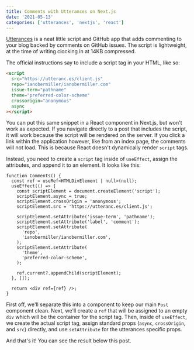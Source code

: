 ```yaml
---
title: Comments with Utterances on Next.js
date: '2021-05-13'
categories: ['utterances', 'nextjs', 'react']
---
```




[Utterances](https://utteranc.es) is a neat little script
and GitHub app that adds commenting to your blog backed by
comments on GitHub issues. The script is lightweight, at the
time of writing clocking in at 14KB compressed.

The official instructions say to include a script tag in
your HTML, like so:

```html
<script
  src="https://utteranc.es/client.js"
  repo="ianobermiller/ianobermiller.com"
  issue-term="pathname"
  theme="preferred-color-scheme"
  crossorigin="anonymous"
  async
></script>
```

You can put this same snippet in a React component in
Next.js, but won't work as expected. If you navigate
directly to a post that includes the script, it will work
because the script will be rendered on the server. If you
click a link within the application however, like from an
index page, the comments will not load. This is because
React doesn't dynamically render `script` tags.

Instead, you need to create a `script` tag inside of
`useEffect`, assign the attributes, and append it to an
element. It looks like this:

```tsx
function Comments() {
  const ref = useRef<HTMLDivElement | null>(null);
  useEffect(() => {
    const scriptElement = document.createElement('script');
    scriptElement.async = true;
    scriptElement.crossOrigin = 'anonymous';
    scriptElement.src = 'https://utteranc.es/client.js';

    scriptElement.setAttribute('issue-term', 'pathname');
    scriptElement.setAttribute('label', 'comment');
    scriptElement.setAttribute(
      'repo',
      'ianobermiller/ianobermiller.com',
    );
    scriptElement.setAttribute(
      'theme',
      'preferred-color-scheme',
    );

    ref.current?.appendChild(scriptElement);
  }, []);

  return <div ref={ref} />;
}
```

First off, we'll separate this into a component to keep our
main `Post` component clean. Next, we'll create a `ref` that
will be assigned to an empty `div` which will be the
container for the script tag. Then, inside of `useEffect`,
we create the actual script tag, assign standard props
(`async`, `crossOrigin`, and `src`) directly, and use
`setAttribute` for the utterances specific props.

And that's it! You can see the result below this post.
